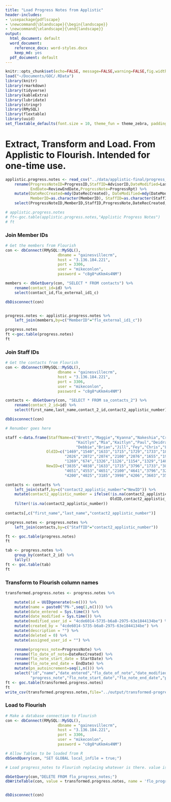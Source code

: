 ```yaml
---
title: "Load Progress Notes from Applistic"
header-includes:
- \usepackage{pdflscape}
- \newcommand{\blandscape}{\begin{landscape}}
- \newcommand{\elandscape}{\end{landscape}}
output:
  html_document: default
  word_document: 
    reference_docx: word-styles.docx
    keep_md: yes
  pdf_document: default
---
```


```r
knitr::opts_chunk$set(echo=FALSE, message=FALSE,warning=FALSE,fig.width=14)
load("~/Documents/GOC/.RData")
library(knitr)
library(rmarkdown)
library(tidyverse)
library(kableExtra)
library(lubridate)
library(stringr)
library(RMySQL)
library(flextable)
library(uuid)
set_flextable_defaults(font.size = 10, theme_fun = theme_zebra, padding = 6, background.color = "#EFEFEF")
```
# Extract, Transform and Load.  From Applistic to Flourish.  Intended for one-time use.

```r
applistic.progress.notes <- read_csv("../data/applistic-final/progress_notes.csv") %>%
    rename(ProgressNoteID=ProgressID,StaffID=AdvisorID,DateModified=LastUpdate,StartDate=ReviewStartDate,
           EndDate=ReviewEndDate,ProgressNote=ProgressRpt) %>%
    mutate(DateRecCreated=mdy(DateRecCreated), DateModified=mdy(DateModified), StartDate=mdy(StartDate),
           MemberID=as.character(MemberID), StaffID=as.character(StaffID), EndDate=mdy(EndDate)) %>%
    select(ProgressNoteID,MemberID,StaffID,ProgressNote,DateRecCreated,DateModified,StartDate,EndDate)

# applistic.progress.notes
# ft<-goc.table(applistic.progress.notes,"Applistic Progress Notes")
# ft
```
### Join Member IDs
```r
# Get the members from Flourish
con <- dbConnect(RMySQL::MySQL(),
                       dbname = "gainesvillecrm",
                       host = "3.136.184.221",
                       port = 3306,
                       user = "mikeconlon",
                       password = "c8g8*uKkm4s4NM")

members <- dbGetQuery(con, "SELECT * FROM contacts") %>%
    rename(contact_id=id) %>%
    select(contact_id,flo_external_id1_c)

dbDisconnect(con)


progress.notes <- applistic.progress.notes %>%
    left_join(members,by=c("MemberID"="flo_external_id1_c"))

progress.notes
ft <-goc.table(progress.notes)
ft

```
### Join Staff IDs
```r
# Get the contacts from Flourish
con <- dbConnect(RMySQL::MySQL(),
                       dbname = "gainesvillecrm",
                       host = "3.136.184.221",
                       port = 3306,
                       user = "mikeconlon",
                       password = "c8g8*uKkm4s4NM")

contacts <- dbGetQuery(con, "SELECT * FROM sa_contacts_2") %>%
    rename(contact_2_id=id) %>%
    select(first_name,last_name,contact_2_id,contact2_applistic_number)

dbDisconnect(con)

# Renumber goes here

staff <-data.frame(StaffName=c("Brett","Maggie","Kyanna","Nakeshia","Cristina","Sandy","Brett","Maggie","Rose Ann","Robert",
                               "Kaitlyn","Mia","Kaitlyn","Paul","Deidra","Cristina","Kalya","Ouida","Roscoe","Jeff",
                               "Debbie","Brian","Jill","Fey","Chris","Luis","Kerry","Joseph","Robert","Barry"),
                  OldID=c("1469","1540","1633","1715","1729","1733","1822","1874","1964","1968",
                          "2026","2072","2074","2100","2076","1655","1997","1698","1425","664",
                          "1269","674","1326","1126","1154","1329","1408","312","625","649"),
                  NewID=c("3835","4038","1633","1715","3796","1733","3835","4038","1964","4039",
                          "4651","4553","4651","2100","4641","3796","3212","3907","3410","4336",
                          "4200","4025","3185","3998","4206","3603","3508","3837","3958","4130"))

contacts <- contacts %>%
    left_join(staff,by=c("contact2_applistic_number"="NewID")) %>%
    mutate(contact2_applistic_number = ifelse(!is.na(contact2_applistic_number),
                                              OldID,contact2_applistic_number)) %>%
    filter(!is.na(contact2_applistic_number))
    
contacts[,c("first_name","last_name","contact2_applistic_number")]

progress.notes <- progress.notes %>%
    left_join(contacts,by=c("StaffID"="contact2_applistic_number"))

ft <- goc.table(progress.notes)
ft

tab <- progress.notes %>%
    group_by(contact_2_id) %>%
    tally()
ft <- goc.table(tab)
ft

```
### Transform to Flourish column names
```r

transformed.progress.notes <- progress.notes %>%

    mutate(id = UUIDgenerate(n=n())) %>%
    mutate(name = paste0("PN-",seq(1,n()))) %>%
    mutate(date_entered = Sys.time()) %>%
    mutate(date_modified = Sys.time()) %>%
    mutate(modified_user_id = "4cde6014-5735-b6a8-2975-63e1844134be") %>% # UUID for Mike Conlon
    mutate(created_by = "4cde6014-5735-b6a8-2975-63e1844134be") %>%
    mutate(description = "") %>%
    mutate(deleted = 0) %>%
    mutate(assigned_user_id = "") %>%

    rename(progress_note=ProgressNote) %>%
    rename(flo_date_of_note=DateRecCreated) %>%
    rename(flo_note_start_date = StartDate) %>%
    rename(flo_note_end_date = EndDate) %>%
    mutate(pn_autoincrement=seq(1,n())) %>%
    select("id","name","date_entered","flo_date_of_note","date_modified","modified_user_id","created_by","description","deleted","assigned_user_id",
           "progress_note","flo_note_start_date","flo_note_end_date","pn_autoincrement","contact_id","contact_2_id")
ft <- goc.table(transformed.progress.notes)
ft
write_csv(transformed.progress.notes,file="../output/transformed-progress-notes.csv")
```
### Load to Flourish
```r

# Make a database connection to Flourish
con <- dbConnect(RMySQL::MySQL(),
                       dbname = "gainesvillecrm",
                       host = "3.136.184.221",
                       port = 3306,
                       user = "mikeconlon",
                       password = "c8g8*uKkm4s4NM")

# Allow Tables to be loaded from R
dbSendQuery(con, "SET GLOBAL local_infile = true;")

# Load progress_notes to Flourish replacing whatever is there. value is R, name is remote table

dbGetQuery(con,"DELETE FROM flo_progress_notes;")
dbWriteTable(con, value = transformed.progress.notes, name = 'flo_progress_notes', append = T, row.names = F)


dbDisconnect(con)
```